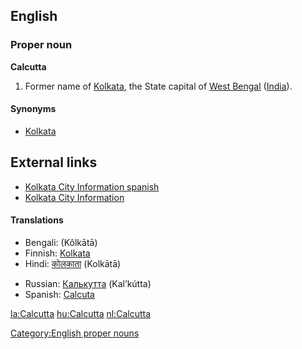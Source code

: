 ==English==
===Proper noun===
'''Calcutta'''

#Former name of [[Kolkata]], the State capital of [[West Bengal]] ([[India]]).

====Synonyms====
*[[Kolkata]]

==External links==
{{IndicText}}
{{sisterlinks|Kolkata}}
* [http://www.calcutta.es Kolkata City Information spanish]
* [http://www.calcuta.org Kolkata City Information]



====Translations====
{{top}}
*Bengali: {{BNchar|[[কলকাতা]]}} (Kôlkātā)
*Finnish: [[Kolkata]]
*Hindi: [[कोलकाता]] (Kolkātā)
{{mid}}
*Russian: [[Калькутта]] (Kal’kútta) {{f}}
*Spanish: [[Calcuta]]
{{bottom}}

[[Category:English proper nouns]]

[[la:Calcutta]]
[[hu:Calcutta]]
[[nl:Calcutta]]